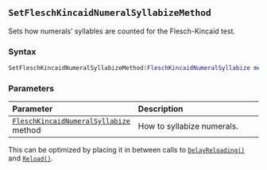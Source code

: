 ::: {.minipage data-latex="{\textwidth}"}
## `SetFleschKincaidNumeralSyllabizeMethod`

Sets how numerals' syllables are counted for the Flesch-Kincaid test.

### Syntax {-}

``` .lua
SetFleschKincaidNumeralSyllabizeMethod(FleschKincaidNumeralSyllabize method)
```

### Parameters {-}

**Parameter** | **Description**
| :-- | :-- |
| [`FleschKincaidNumeralSyllabize`](#fleschkincaidnumeralsyllabize) method | How to syllabize numerals. |

:::: {.tipsection data-latex=""}
This can be optimized by placing it in between calls to [`DelayReloading()`](#batch-delayreloading) and [`Reload()`](#batch-reload).
::::
:::
